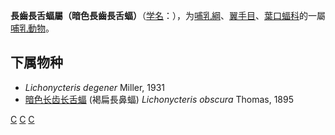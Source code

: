 {{Unreferenced|time=2019-04-10T10:05:10+00:00}}
{{Automatic taxobox
| taxon = Lichonycteris
| authority = Thomas, 1895
}}

'''長齒長舌蝠屬（暗色長齒長舌蝠）'''（[[学名|学名]]：{{lang|la|''Lichonycteris''}}），为[[哺乳綱|哺乳綱]]、[[翼手目|翼手目]]、[[葉口蝠科|葉口蝠科]]的一屬[[哺乳動物|哺乳動物]]。

==下属物种==

* ''Lichonycteris degener'' Miller, 1931
* [[暗色长齿长舌蝠|暗色长齿长舌蝠]] (褐扁長鼻蝠) ''Lichonycteris obscura'' Thomas, 1895

{{taxonbar}}
[[Category:葉口蝠科|C]]
[[Category:长齿长舌蝠属|C]]
[[Category:_1895年描述的分类群|C]]

{{哺乳动物小作品}}
